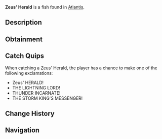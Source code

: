 {{FishInfobox
|image          = Zeus' Herald.png
|rarity         = Mythical
|sea            = First Sea
|location       = [[Atlantis]]
|sublocation    = 
|sources        = Fishing Rod
|radar_location = 
|xp             = 2000
|weather        = Rain
|time           = Night
|season         = 
|bait           = 
|base_weight    = 300
|base_value     = 5000
|weight_range   = 150
|base_chance    = 0.02
|base_resil     = 15
}}
'''Zeus' Herald''' is a {{Rarity|Mythical}} fish found in [[Atlantis]].

== Description ==
{{Description|A legendary fish said to be Zeus' messenger, its body pure lightning given form. Its presence heralds the greatest of storms.|Bestiary Entry}}

== Obtainment ==
{{Description|Appears only during the most powerful thunderstorms in zeus pool.|Bestiary Hint}}
{{Fish Availability|
Atlantis/Zeus's Rod Room
|top_rods      = 
Leviathan's Fang Rod\82054.07\328333.13;
Free Spirit Rod\65233.58\321113.82;
Trident Rod\63797.42\314044.33;
Ethereal Prism Rod\56868.36\185854.33;
No-Life Rod\55570.35\233739.2;
Resourceful Rod\43401.85\151649.57;
Destiny Rod\45155.57\160957.97;
Heaven's Rod\41639.05\167636.08;
Azure Of Lagoon\39914.64\222697.7;
Abyssal Specter Rod\43696.63\187580.54;
Zeus Rod\44767.84\174677.61;
Blazebringer Rod\42562.55\166825.81;
Seraphic Rod\55177.09\191499.69;
Rod Of The Forgotten Fang\51490.8\187208.71;
Challenger's Rod\49743.05\193762.62;
Rod Of The Depths\46144.75\169791.81;
Rod Of The Exalted One\45298.16\162901.9;
Verdant Shear Rod\43710.57\171730.48;
Depthseeker Rod\40353.68\162967.85;
Avalanche Rod\36223.34\146363.64;
Volcanic Rod\34879.97\137903.38;
Steady Rod\11449.6\56654.85
|recommended   = Trident Rod
}}

== Catch Quips ==
When catching a Zeus' Herald, the player has a chance to make one of the following exclamations:
* Zeus' HERALD!
* THE LIGHTNING LORD!
* THUNDER INCARNATE!
* THE STORM KING'S MESSENGER!

== Change History ==
{{Change History|{{subst:Current Version}}}}

== Navigation ==
{{Fish Navbox|Atlantis}}